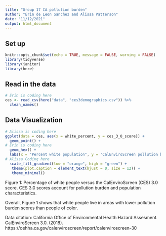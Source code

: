 ```yaml
---
title: "Group 17 CA pollution burden"
author: "Erin de Leon Sanchez and Alissa Patterson"
date: "11/12/2021"
output: html_document
---
```


## Set up
```r
knitr::opts_chunk$set(echo = TRUE, message = FALSE, warning = FALSE)
library(tidyverse)
library(janitor)
library(here)
```

## Read in the data
```r
# Erin is coding here
ces <- read_csv(here("data", "ces3demographics.csv")) %>% 
  clean_names()
```

## Data Visualization
```r
# Alissa is coding here
ggplot(data = ces, aes(x = white_percent, y = ces_3_0_score)) + 
  geom_point() +
# Erin is coding here
  geom_hex() +
  labs(x = "Percent white population", y = "CalEnviroScreen pollution burden score", caption = "Data from the California Environmental Justice Alliance") +
# Alissa Coding here
  scale_fill_gradient(low = "orange", high = "green") +
   theme(plot.caption = element_text(hjust = 0, size = 12)) +
   theme_minimal()

```

Figure 1: Percentage of white people versus the CalEnviroScreen (CES) 3.0 score. CES 3.0 scores account for pollution burden and population characteristics. 

Overall, Figure 1 shows that white people live in areas with lower pollution burden scores than people of color.

Data citation: California Office of Environmental Health Hazard Assesment. CalEnviroScreen 3.0. (2018). https://oehha.ca.gov/calenviroscreen/report/calenviroscreen-30 
